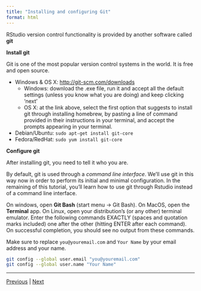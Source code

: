 ```yaml
---
title: "Installing and configuring Git"
format: html
---
```


RStudio version control functionality is provided by another software called **git**


**Install git**

Git is one of the most popular version control systems in the world. It is free and open source.

* Windows & OS X: <a href="http://git-scm.com/downloads" target ="_blank">http://git-scm.com/downloads</a>
    *  Windows: download the .exe file, run it and accept all the default settings (unless you know what you are doing) and keep clicking 'next'
    *  OS X: at the link above, select the first option that suggests to install git through installing homebrew, by pasting a line of command provided in their instructions in your terminal, and accept the prompts appearing in your terminal.
* Debian/Ubuntu: `sudo apt-get install git-core`
* Fedora/RedHat: `sudo yum install git-core`

**Configure git**

After installing git, you need to tell it who you are.

By default, git is used through a _command line interface_. We'll use
git in this way now in order to perform its initial and minimal
configuration. In the remaining of this tutorial, you'll learn how to
use git through Rstudio instead of a command line interface.

On windows, open **Git Bash** (start menu -> Git Bash). On MacOS, open
the **Terminal** app. On Linux, open your distribution's (or any
other) terminal emulator. Enter the following commands EXACTLY (spaces and quotation marks included) one after the
other (hitting ENTER after each command). On successful completion, you should see no output from these commands. 

Make sure to replace `you@youremail.com` and `Your Name` by your email
address and your name.

```bash
git config --global user.email "you@youremail.com"
git config --global user.name "Your Name"
```


***

[Previous](./installing_software.md) | [Next](./github.md)
